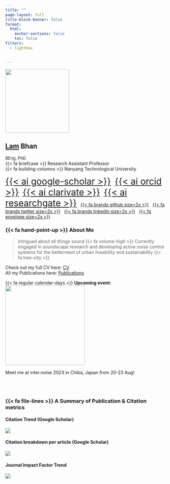 ```yaml
---
title: ""
page-layout: full
title-block-banner: false
format: 
  html:
    anchor-sections: false
    toc: false 
filters:
  - lightbox

    
---
```


[//]: # "launch terminal to publish: quarto publish gh-pages" 

<!--# outer div -->

::: {#profile-pic .center}
![](images/profile.jpg){fig-align="center" width="200"}
:::

::: center-text
## [Lam]{.underline} Bhan

<font size="-1">BEng, PhD</font> <br> {{< fa briefcase >}} Research Assistant Professor <br> {{< fa building-columns >}} Nanyang Technological University <br>

[{{< ai google-scholar >}}](https://scholar.google.com.sg/citations?user=22NFnNsAAAAJ&hl=en){style="font-size:2em"}   [{{< ai orcid >}}](https://orcid.org/0000-0001-5193-6560){style="font-size:2em"}   [{{< ai clarivate >}}](https://www.webofscience.com/wos/author/record/O-2911-2013){style="font-size:2em"}   [{{< ai researchgate >}}](https://www.researchgate.net/profile/Bhan-Lam){style="font-size:2em"}   [{{< fa brands github size=2x >}}](https://github.com/bhanlam)   [{{< fa brands twitter size=2x >}}](https://twitter.com/bhanlam)   [{{< fa brands linkedin size=2x >}}](https://www.linkedin.com/in/lambhan/)   [{{< fa envelope size=2x >}}](mailto:bhanlam@ntu.edu.sg)
:::

::: grid
::: {.g-col-8 .vh-left .just-text}
### {{< fa hand-point-up >}} About Me

> Intrigued about all things sound {{< fa volume-high >}} Currently engaged in soundscape research and developing active noise control systems for the betterment of urban liveability and sustainability {{< fa tree-city >}}.

Check out my full CV here: [CV](./cv/index.qmd){.btn .btn-secondary role="button"} <br>
All my Publications here: [Publications](./publications/index.qmd){.btn .btn-secondary role="button"}
:::

::: {.g-col-4 .vh-center .center-text}
{{< fa regular calendar-days >}} **Upcoming event:** [![](images/logo-in2023.svg){fig-align="center" width="250"}](https://internoise2023.org/) 

Meet me at inter.noise 2023 in Chiba, Japan from 20-23 Aug!


:::
:::


::: center-text

<br><br>

### {{< fa file-lines >}} A Summary of Publication & Citation metrics 

#### Citation Trend (Google Scholar)

![](images/citeHistory.png){fig-align="center" .lightbox}

:::

::: content-block
::: features
::: {#citation-pic .feature}
#### Citation breakdown per article (Google Scholar)

![](images/citationsPerArticle.png){fig-align="center" .lightbox group="pub-metrics"}
:::

::: {#citation-pic .feature}
#### Journal Impact Factor Trend

![](images/journalIF.png){fig-align="center" .lightbox group="pub-metrics"}

:::

:::

:::
